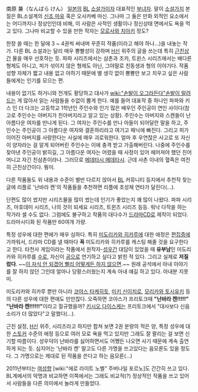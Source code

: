 南原 兼（なんばら けん）
[[일본]]의 [[BL]] [[소설가]]이자 대표적인 [[부녀자]]. 말이 [[소설]]가지 본질은 BL소설계의 [[신조 마유]] 혹은 오사카베 마신. 그나마 그 둘은 만화 외적인 요소에서는 어디까지나 정상인인데 비해, 이 사람은 사적인 생활이나 정신상태 면에서도 욕을 먹고 있다. 그나마 비교할 수 있을 만한 작자는 [[모로사와 치아키]] 정도?

한창 쓸 때는 한 달에 3 ~ 4권씩 써내며 꾸준히 작품(이라고 해야 하나…)을 내놓는 작가. 다른 BL 소설과는 달리 매우 뽕빨성이 강하며 [[H신]] 위주의 글을 쓰는데 특히 [[근친상간]] 물을 매우 선호하는 듯. 파파 시리즈에서는 삼촌과 조카, 트윈스 시리즈에서는 배다른 형제도 아니고, 피가 섞이지 않은 형제도 아닌, 그야말로 친동생과 형의 이야기다. 작품 성향 자체가 짧고 내용 없고 야하기 때문에 별 생각 없이 뿅뿅만 보고 치우고 싶은 사람들에게는 인기를 모으는 편.

내용이 없기도 하거니와 전개도 황당하고 대사가 [[wiki:"손발이 오그라든다"손발이 말려드는]] 게 많아서 읽는 사람들을 수없이 뿜게 한다. 예를 들어 대표작 중 하나인 파파와 키스 인 더 다크는 고등학교 1학년인 주인수와 인기 많은 배우인 주인공이 연인 사이다(참고로 주인수는 아버지가 친아버지라고 알고 있는 상황). 주인수는 아버지와 스캔들이 난 아름다운 여자를 만나게 된다. 그 여자는 주인수를 만나 아들이 되어달란 말을 하고, 주인수는 주인공이 그 아름다운 여자와 결혼하리라고 여기고 패닉에 빠진다. 그리고 피가 이어진 아버지를 사랑한다는 사실에 매우 괴로워한다. 얼마 후 우연찮은 사고로 또 자신이 양자라는 걸 알게 되어버린 주인수는 이에 충격 받고 가출해버린다. 나중에 주인수를 찾아낸 주인공이 밝히길, 그 아름다운 여자는 어렸을 때 사정이 있어 헤어져야 했던 친어머니고 자긴 친삼촌이라나. 그러므로 [[메데타시 메데타시]]. 근데 사촌 이내의 혈족은 여전히 근친상간이다. 뭥미.

다른 작품들도 위 내용과 수준이 별반 다르지 않아서 [[BL]] 커뮤니티 등지에서 추천작 찾는 글에 리플로 '난바라 켄'의 작품들을 추천하면 리플에 초성체 연타가 달린다(…).

단편도 많이 썼지만 시리즈물을 많이 썼는데 인기가 좋았는지 꽤 많이 나왔다. 파파 시리즈, 마호데미 시리즈, 나의 것이 되세요 시리즈, 트윈즈 시리즈 등등. 워낙 다작을 하는 작가라 셀 수도 없다. 그럼에도 불구하고 작품의 대다수가 [[드라마CD]]로 제작이 되었다. 드라마시디화 된 작품만 60여개 가량.

특정 성우에 대한 편애가 매우 심하다. 특히 [[미도리카와 히카루]]에 대한 애정은 [[편집증]]에 가까워서, 드라마 CD를 낼 때마다 '''꼭''' 미도리카와 히카루를 캐스팅 해줄 것을 요구한다고 한다. 타천사 게임이라는 작품에서 원작자-[[성우]]간 대담이 있었을 때 '''유부남'''인 미도리카와 히카루를 [[수]]로, 자신이 [[공]]으로 연기하고 싶다고 밝힌 적 있다. 그리고 실제로 '''저질렀다'''. ~~[[이 자식 안 되겠어 빨리 어떻게든 하지 않으면]].~~ 원래 공석에서 아내 이야기를 잘 하지 않던 그인데 얼마나 당황스러웠는지 계속 아내 얘길 하고 있다. 아내분 지못미.

미도리카와 히카루 뿐만 아니라 [[코야스 타케히토]], [[미키 신이치로]], [[모리카와 토시유키]] 등의 다른 성우에 대한 편애도 만만찮다. 오죽하면 코야스가 프리토크때 '''"난바라 켄!!!!!"''' '''"난바라 켄!!!!!!"'''이라고 절규했을까? [[키시오 다이스케]]는 프리토크에서 "대사보다 신음소리가 더 많았다"고 말했다(…).

근친 설정, [[H신]] 위주, 시리즈라고 하지만 합쳐 보면 2권 분량의 적은 양, 특정 성우에 대한 [[스토커]] 수준의 애정 등으로 여러 모로 욕을 먹고 있지만 그래도 잘 팔리는 걸 보면 신기할 따름이다. 성우덕이 난바라를 싫어하면서도 어쨌든 나오면 사기 때문에 계속 출연하게 되는 듯. 심지어는 '난바라 켄' 말고도 다른 가명을 쓰고있다는 음모론도 있을 정도다. 그 가명으로는 제대로 된 작품을 쓴다고 하는 음모론(…)

2011년부터는 [[여성향]] [wiki:"에로 라이트 노벨" 주버나일 포르노]도 간간히 쓰고 있다. BL계에서의 악명과 비교하면 이쪽에서는 그래도 비교적(?) 정상적인 작품을 쓰고 있어서 사람들을 다른 의미에서 놀라게 만들었다.
